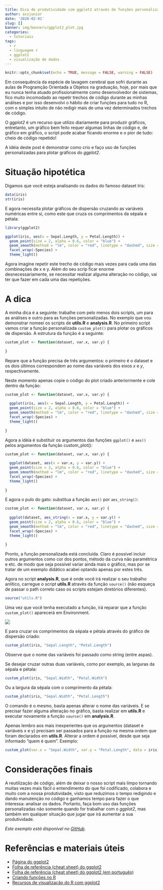 ```yaml
---
title: Dica de produtividade com ggplot2 através de funções personalizadas
author: acsjunior
date: '2020-02-01'
slug: []
banner: img/banners/ggplot2_plot.jpg
categories:
  - tutoriais
tags:
  - r
  - linguagem r
  - ggplot2
  - visualização de dados
---
```


```r
knitr::opts_chunk$set(echo = TRUE, message = FALSE, warning = FALSE)
```

Em consequência da espécie de lavagem cerebral que sofri durante as aulas de Programção Orientada a Objetos na graduação, hoje, por mais que eu nunca tenha atuado profissionalmente como desenvolvedor de sistemas, fico muito incomodado ao repetir trechos de código durante as minhas análises e por isso desenvolvi o hábito de criar funções para tudo no R, com o simples intuito de não redigir mais de uma vez determinados trechos de código.

O *ggplot2* é um recurso que utilizo diariamente para produzir gráficos, entretanto, um gráfico bem feito requer algumas linhas de código e, de gráfico em gráfico, o script pode acabar ficando enorme e o pior de tudo: cheio de código repetido!

A idéia deste post é demonstrar como crio e faço uso de funções personalizadas para plotar gráficos do *ggplot2*.

# Situação hipotética

Digamos que você esteja analisando os dados do famoso dataset Iris:

```r
data(iris)
str(iris)
```

E agora necessita plotar gráficos de dispersão cruzando as variáveis numéricas entre si, como este que cruza os comprimentos da sépala e pétala:

```r
library(ggplot2)

ggplot(iris, aes(x = Sepal.Length, y = Petal.Length)) +
  geom_point(size = 2, alpha = 0.6, color = "blue") +
  geom_smooth(method = "lm", color = "red", linetype = "dashed", size = .5) +
  facet_wrap(~Species) +
  theme_light()
```

Agora imagine repetir este trecho de código mais vezes para cada uma das combinações de x e y. Além do seu scrip ficar enorme desnecessariamente, se necessitar realizar alguma alteração no código, vai ter que fazer em cada uma das repetições.

# A dica

A minha dica é a seguinte: trabalhe com pelo menos dois scripts, um para as análises e outro para as funções personalizadas. No exemplo que vou demonstrar nomeei os scripts de **utils.R** e **analysis.R**. No primeiro script vamos criar a função personalizada `custom_plot()` para plotar os gráficos de dispersão. A estrutura da função é a seguinte:

```r
custom_plot <- function(dataset, var.x, var.y) {
  
}
```

Repare que a função precisa de três argumentos: o primeiro é o dataset e os dois últimos correspondem ao nome das variáveis dos eixos *x* e *y*, respectivamente.

Neste momento apenas copie o código do plot criado anteriormente e cole dentro da função:

```r
custom_plot <- function(dataset, var.x, var.y) {
  
  ggplot(iris, aes(x = Sepal.Length, y = Petal.Length)) +
  geom_point(size = 2, alpha = 0.6, color = "blue") +
  geom_smooth(method = "lm", color = "red", linetype = "dashed", size = .5) +
  facet_wrap(~Species) +
  theme_light()
  
}
```

Agora a idéia é substituir os argumentos das funções `ggplot()` e `aes()` pelos argumentos da função custom_plot():

```r
custom_plot <- function(dataset, var.x, var.y) {
  
  ggplot(dataset, aes(x = var.x, y = var.y)) +
  geom_point(size = 2, alpha = 0.6, color = "blue") +
  geom_smooth(method = "lm", color = "red", linetype = "dashed", size = .5) +
  facet_wrap(~Species) +
  theme_light()
  
}
```

E agora o pulo do gato: substitua a função `aes()` por `aes_string()`:

```r
custom_plot <- function(dataset, var.x, var.y) {
  
  ggplot(dataset, aes_string(x = var.x, y = var.y)) +
  geom_point(size = 2, alpha = 0.6, color = "blue") +
  geom_smooth(method = "lm", color = "red", linetype = "dashed", size = .5) +
  facet_wrap(~Species) +
  theme_light()
  
}
```

Pronto, a função personalizada está concluída. Claro é possível incluir outros argumentos como cor dos pontos, método da curva não paramétrica e etc. de modo que seja possível variar ainda mais o gráfico, mas por se tratar de um exemplo didático acabei optando apenas por estes três.

Agora no script **analysis.R**, que é onde você irá realizar o seu trabalho anlítico, carregue o script **utils.R** através da função `source()` (não esqueça de passar o path correto caso os scripts estejam diretórios diferentes).

```r
source("utils.R")
```

Uma vez que você tenha executado a função, irá reparar que a função `custom_plot()` aparecerá em Environment.

![](/blog/2020-02-01-dica-de-produtividade-com-ggplot2-através-de-funções-personalizadas/index.pt-br_files/1580600289141.png)

E para cruzar os comprimentos da sépala e pétala através do gráfico de dispersão criado:

```r
custom_plot(iris, "Sepal.Length", "Petal.Length")
```

Observe que o nome das variáveis foi passado como string (entre aspas).

Se desejar cruzar outras duas variáveis, como por exemplo, as larguras da sépala e pétala:

```r
custom_plot(iris, "Sepal.Width", "Petal.Width")
```

Ou a largura da sépala com o comprimento da pétala:

```r
custom_plot(iris, "Sepal.Width", "Petal.Length")
```

O comando é o mesmo, basta apenas alterar o nome das variáveis. E se precisar fazer alguma alteração no gráfico, basta realizar em **utils.R** e executar novamente a função `source()` em **analysis.R**.

Apenas lembro aos mais inexperientes que os argumentos (dataset e variáveis x e y) precisam ser passados para a função na mesma ordem que foram declarados em **utils.R**. Alterar a ordem é possível, desde que seja informado “quem é quem”. Exemplo:

```r
custom_plot(var.x = "Sepal.Width", var.y = "Petal.Length", data = iris)
```

# Considerações finais

A reutilização de código, além de deixar o nosso script mais limpo tornando muitas vezes mais fácil o entendimento do que foi codificado, colabora e muito com a nossa produtividade, visto que reduzimos o tempo redigindo e dando manutenção no código e ganhamos tempo para fazer o que interessa: analisar os dados. Portanto, faça bom uso das funções personalizadas não somente quando for trabalhar com o *ggplot2*, mas também em qualquer situação que jugar que irá aumentar a sua produtividade.

*Este exemplo está disponível no [GitHub](https://github.com/juniorssz/ggplot2-personal-function-example).*

# Referências e materiais úteis

* [Página do ggplot2](https://ggplot2.tidyverse.org/)
* [Folha de referência (cheat sheet) do ggplot2](https://github.com/rstudio/cheatsheets/blob/master/data-visualization-2.1.pdf)
* [Folha de referência (cheat sheet) do ggplot2 (em português)](https://rstudio.com/wp-content/uploads/2016/03/ggplot2-cheatsheet-portuguese.pdf)
* [Criando funções no R](http://www.estatisticacomr.uff.br/?p=224)
* [Recursos de visualização do R com ggplot2](http://leg.ufpr.br/~walmes/cursoR/data-vis/03-vis-ggplot2.html)

